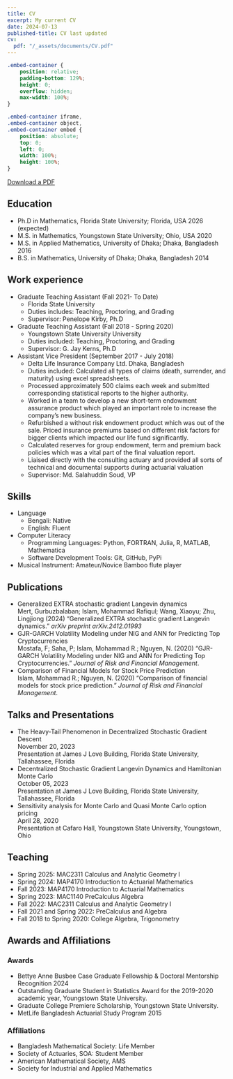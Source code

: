 ```yaml
---
title: CV
excerpt: My current CV
date: 2024-07-13
published-title: CV last updated
cv:
  pdf: "/_assets/documents/CV.pdf"
---
```


```css
.embed-container {
    position: relative;
    padding-bottom: 129%;
    height: 0;
    overflow: hidden;
    max-width: 100%;
}

.embed-container iframe,
.embed-container object,
.embed-container embed {
    position: absolute;
    top: 0;
    left: 0;
    width: 100%;
    height: 100%;
}
```

```{=html}
<p class="text-center">
  <a class="btn btn-primary btn-lg cv-download" href="`r rmarkdown::metadata$cv$pdf`" target="_blank">
    Download a PDF
  </a>
</p>
```  

<script async src="https://pagead2.googlesyndication.com/pagead/js/adsbygoogle.js?client=ca-pub-6878992848042528"
     crossorigin="anonymous"></script>

## Education  
- Ph.D in Mathematics, Florida State University; Florida, USA 2026 (expected)
- M.S. in Mathematics, Youngstown State University; Ohio, USA 2020
- M.S. in Applied Mathematics, University of Dhaka; Dhaka, Bangladesh 2016
- B.S. in Mathematics, University of Dhaka; Dhaka, Bangladesh 2014


## Work experience  

* Graduate Teaching Assistant (Fall 2021- To Date)
  * Florida State University
  * Duties includes: Teaching, Proctoring, and Grading
  * Supervisor: Penelope Kirby, Ph.D

* Graduate Teaching Assistant (Fall 2018 - Spring 2020)
  * Youngstown State University University
  * Duties included: Teaching, Proctoring, and Grading
  * Supervisor: G. Jay Kerns, Ph.D

* Assistant Vice President (September 2017 - July 2018)
  * Delta Life Insurance Company Ltd. Dhaka, Bangladesh
  * Duties included: Calculated all types of claims (death, surrender, and maturity) using excel spreadsheets. 
  * Processed approximately 500 claims each week and submitted corresponding statistical reports to the higher authority. 
  * Worked in a team to develop a new short-term endowment assurance product which played an important role to increase the company's new business. 
  * Refurbished a without risk endowment product which was out of the sale. Priced insurance premiums based on different risk factors for bigger clients which impacted our life fund significantly. 
  * Calculated reserves for group endowment, term and premium back policies which was a vital part of the final valuation report.
  * Liaised directly with the consulting actuary and provided all sorts of technical and documental supports during actuarial valuation
  * Supervisor: Md. Salahuddin Soud, VP
  
## Skills

* Language
  - Bengali: Native
  - English: Fluent 
* Computer Literacy
  * Programming Languages: Python, FORTRAN, Julia, R, MATLAB, Mathematica
  * Software Development Tools: Git, GitHub, PyPi
* Musical Instrument: Amateur/Novice Bamboo flute player

## Publications

- <a href="/research/extrasgld/index.qmd" target="_blank" style="text-decoration:none">Generalized EXTRA stochastic gradient Langevin dynamics</a>  
  Mert, Gurbuzbalaban; Islam, Mohammad Rafiqul; Wang, Xiaoyu; Zhu, Lingjiong  (2024) "Generalized EXTRA stochastic gradient Langevin dynamics." *arXiv preprint arXiv.2412.01993*  
- <a href="/publication/pub2/index.qmd" target="_blank" style="text-decoration:none">GJR-GARCH Volatility Modeling under NIG and ANN for Predicting Top Cryptocurrencies </a>  
  Mostafa, F; Saha, P; Islam, Mohammad R.; Nguyen, N. (2020) "GJR-GARCH Volatility Modeling under NIG and ANN for Predicting Top Cryptocurrencies." *Journal of Risk and Financial Management*.
- <a href="/publication/pub1/index.qmd" style="text-decoration:none">Comparison of Financial Models for Stock Price Prediction </a>  
  Islam, Mohammad R.; Nguyen, N. (2020) "Comparison of financial models for stock price prediction." *Journal of Risk and Financial Management*. 

  
## Talks and Presentations  

- <a href="/talks/2023-11-20-candi.qmd" style="text-decoration:none"> The Heavy-Tail Phenomenon in Decentralized Stochastic Gradient Descent</a>  
  November 20, 2023  
  Presentation at James J Love Building, Florida State University, Tallahassee, Florida  
- <a href="/talks/2023-10-05-st-op.qmd" style="text-decoration:none"> Decentralized Stochastic Gradient Langevin Dynamics and Hamiltonian Monte Carlo</a>  
  October 05, 2023  
  Presentation at James J Love Building, Florida State University, Tallahassee, Florida  
- <a href="/talks/2020-04-26-project.qmd" style="text-decoration:none"> Sensitivity analysis for Monte Carlo and Quasi Monte Carlo option pricing</a>  
  April 28, 2020  
  Presentation at Cafaro Hall, Youngstown State University, Youngstown, Ohio  
  
## Teaching

  - <a href="/teaching/sp25.qmd" style="text-decoration:none"> Spring 2025: MAC2311 Calculus and Analytic Geometry I</a> 
  - <a href="/teaching/sp24.qmd" style="text-decoration:none"> Spring 2024: MAP4170 Introduction to Actuarial Mathematics</a>  
  - <a href="/teaching/sp23.qmd" style="text-decoration:none"> Fall 2023: MAP4170 Introduction to Actuarial Mathematics</a>  
  - <a href="/teaching/fall23.qmd" style="text-decoration:none"> Spring 2023: MAC1140 PreCalculus Algebra</a>  
  - <a href="/teaching/fall22.qmd" style="text-decoration:none"> Fall 2022: MAC2311 Calculus and Analytic Geometry I</a>  
  - <a href="/teaching/fall21.qmd" style="text-decoration:none"> Fall 2021 and Spring 2022: PreCalculus and Algebra</a>  
  - <a href="/teaching/f18-f21.qmd" style="text-decoration:none"> Fall 2018 to Spring 2020: College Algebra, Trigonometry</a>  
  

## Awards and Affiliations
### Awards  
- Bettye Anne Busbee Case Graduate Fellowship & Doctoral Mentorship Recognition 2024  
- Outstanding Graduate Student in Statistics Award for the 2019-2020 academic year, Youngstown State University.  
- Graduate College Premiere Scholarship, Youngstown State University.  
- MetLife Bangladesh Actuarial Study Program 2015


### Affiliations  
- [Bangladesh Mathematical Society: Life Member](https://www.bdmathsociety.org/){target="_blank" style="text-decoration:none"}
- [Society of Actuaries, SOA: Student Member](https://www.soa.org){target="_blank" style="text-decoration:none"}
- [American Mathematical Society, AMS](https://www.ams.org){target="_blank" style="text-decoration:none"}
- [Society for Industrial and Applied Mathematics](https://www.siam.org/){target="_blank" style="text-decoration:none"}
